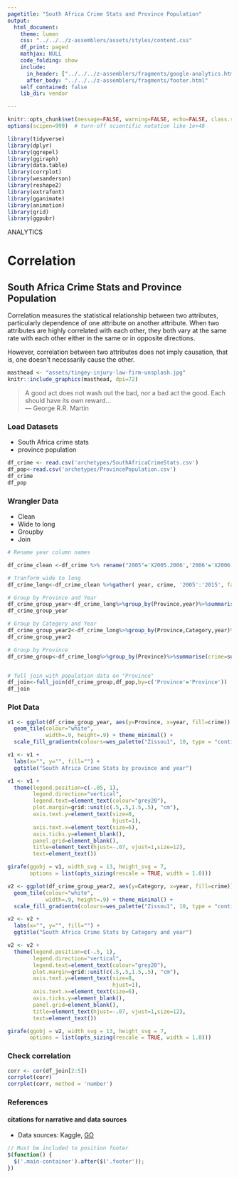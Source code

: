 ```yaml
---
pagetitle: "South Africa Crime Stats and Province Population"
output: 
  html_document:
    theme: lumen
    css: "../../../z-assemblers/assets/styles/content.css"
    df_print: paged
    mathjax: NULL
    code_folding: show
    include:
      in_header: ["../../../z-assemblers/fragments/google-analytics.html", "../../../z-assemblers/fragments/header.html"]
      after_body: "../../../z-assemblers/fragments/footer.html"
    self_contained: false
    lib_dir: vendor

---
```


```r
knitr::opts_chunk$set(message=FALSE, warning=FALSE, echo=FALSE, class.source = 'fold-hide')
options(scipen=999)  # turn-off scientific notation like 1e+48

library(tidyverse)
library(dplyr)
library(ggrepel)
library(ggiraph)
library(data.table)
library(corrplot)
library(wesanderson)
library(reshape2)
library(extrafont)
library(gganimate)
library(animation)
library(grid)
library(ggpubr)
```

<div class="activity">
ANALYTICS
</div>

# Correlation
## South Africa Crime Stats and Province Population

Correlation measures the statistical relationship between two attributes, particularly dependence of one attribute on another attribute. When two attributes are highly correlated with each other, they both vary at the same rate with each other either in the same or in opposite directions.

However, correlation between two attributes does not imply causation, that is, one doesn’t necessarily cause the other.

```r

masthead <- "assets/tingey-injury-law-firm-unsplash.jpg"
knitr::include_graphics(masthead, dpi=72)

```


> A good act does not wash out the bad, nor a bad act the good. Each should have its own reward...\
--- George R.R. Martin\

### Load Datasets

* South Africa crime stats
* province population



```r


df_crime <- read.csv('archetypes/SouthAfricaCrimeStats.csv')
df_pop<-read.csv('archetypes/ProvincePopulation.csv')
df_crime
df_pop

```

### Wrangler Data

* Clean
* Wide to long
* Groupby
* Join



```r
# Rename year column names

df_crime_clean <-df_crime %>% rename("2005"='X2005.2006','2006'='X2006.2007','2007'='X2007.2008','2008'='X2008.2009','2009'='X2009.2010','2010'='X2010.2011','2011'='X2011.2012','2012'='X2012.2013','2013'='X2013.2014', '2014'='X2014.2015','2015'='X2015.2016')

# Tranform wide to long
df_crime_long<-df_crime_clean %>%gather( year, crime, '2005':'2015', factor_key=FALSE)

# Group by Province and Year
df_crime_group_year<-df_crime_long%>%group_by(Province,year)%>%summarise(crime=sum(crime)) 
df_crime_group_year

# Group by Category and Year
df_crime_group_year2<-df_crime_long%>%group_by(Province,Category,year)%>%summarise(crime=sum(crime)) 
df_crime_group_year2

# Group by Province 
df_crime_group<-df_crime_long%>%group_by(Province)%>%summarise(crime=sum(crime))


# full join with population data on "Province"
df_join<-full_join(df_crime_group,df_pop,by=c('Province'='Province'))
df_join
```
### Plot Data 


```r


v1 <- ggplot(df_crime_group_year, aes(y=Province, x=year, fill=crime)) + 
  geom_tile(colour="white",
            width=.9, height=.9) + theme_minimal() +
  scale_fill_gradientn(colours=wes_palette("Zissou1", 10, type = "continuous"))

v1 <- v1 +
  labs(x="", y="", fill="") +
  ggtitle("South Africa Crime Stats by province and year")

v1 <- v1 +
  theme(legend.position=c(-.05, 1),
        legend.direction="vertical",
        legend.text=element_text(colour="grey20"),
        plot.margin=grid::unit(c(.5,.5,1.5,.5), "cm"),
        axis.text.y=element_text(size=8,
                                 hjust=1),
        axis.text.x=element_text(size=6),
        axis.ticks.y=element_blank(),
        panel.grid=element_blank(),
        title=element_text(hjust=-.07, vjust=1,size=12),
        text=element_text()) 

girafe(ggobj = v1, width_svg = 13, height_svg = 7,
       options = list(opts_sizing(rescale = TRUE, width = 1.0)))
```

```r


v2 <- ggplot(df_crime_group_year2, aes(y=Category, x=year, fill=crime)) + 
  geom_tile(colour="white",
            width=.9, height=.9) + theme_minimal() +
  scale_fill_gradientn(colours=wes_palette("Zissou1", 10, type = "continuous"))

v2 <- v2 +
  labs(x="", y="", fill="") +
  ggtitle("South Africa Crime Stats by Category and year")

v2 <- v2 +
  theme(legend.position=c(-.5, 1),
        legend.direction="vertical",
        legend.text=element_text(colour="grey20"),
        plot.margin=grid::unit(c(.5,.5,1.5,.5), "cm"),
        axis.text.y=element_text(size=8,
                                 hjust=1),
        axis.text.x=element_text(size=6),
        axis.ticks.y=element_blank(),
        panel.grid=element_blank(),
        title=element_text(hjust=-.07, vjust=1,size=12),
        text=element_text()) 

girafe(ggobj = v2, width_svg = 13, height_svg = 7,
       options = list(opts_sizing(rescale = TRUE, width = 1.0)))
```

### Check correlation


```r

corr <- cor(df_join[2:5])
corrplot(corr)
corrplot(corr, method = 'number')
```

### References
#### citations for narrative and data sources


* Data sources: Kaggle, [GO](https://www.kaggle.com/slwessels/crime-statistics-for-south-africa?select=SouthAfricaCrimeStats_v2.csv){target="_blank"}


```js

// Must be included to position footer
$(function() {
  $('.main-container').after($('.footer'));
})

```








